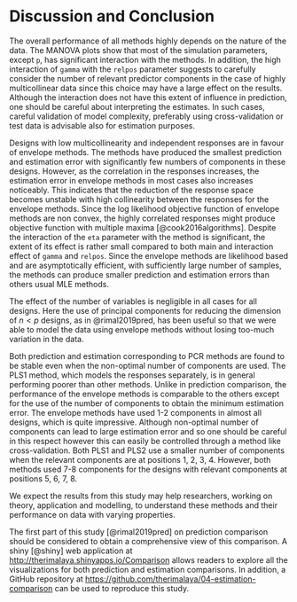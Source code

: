 # Discussion and Conclusion

The overall performance of all methods highly depends on the nature of the data. The MANOVA plots show that most of the simulation parameters, except `p`, has significant interaction with the methods. In addition, the high interaction of `gamma` with the `relpos` parameter suggests to carefully consider the number of relevant predictor components in the case of highly multicollinear data since this choice may have a large effect on the results. Although the interaction does not have this extent of influence in prediction, one should be careful about interpreting the estimates. In such cases, careful validation of model complexity, preferably using cross-validation or test data is advisable also for estimation purposes.

Designs with low multicollinearity and independent responses are in favour of envelope methods. The methods have produced the smallest prediction and estimation error with significantly few numbers of components in these designs. However, as the correlation in the responses increases, the estimation error in envelope methods in most cases also increases noticeably. This indicates that the reduction of the response space becomes unstable with high collinearity between the responses for the envelope methods. Since the log likelihood objective function of envelope methods are non convex, the highly correlated responses might produce objective function with multiple maxima [@cook2016algorithms]. Despite the interaction of the `eta` parameter with the method is significant, the extent of its effect is rather small compared to both main and interaction effect of `gamma` and `relpos`. Since the envelope methods are likelihood based and are asymptotically efficient, with sufficiently large number of samples, the methods can produce smaller prediction and estimation errors than others usual MLE methods. 

The effect of the number of variables is negligible in all cases for all designs. Here the use of principal components for reducing the dimension of $n<p$ designs, as in @rimal2019pred, has been useful so that we were able to model the data using envelope methods without losing too-much variation in the data.

Both prediction and estimation corresponding to PCR methods are found to be stable even when the non-optimal number of components are used. The PLS1 method, which models the responses separately, is in general performing poorer than other methods. Unlike in prediction comparison, the performance of the envelope methods is comparable to the others except for the use of the number of components to obtain the minimum estimation error. The envelope methods have used 1-2 components in almost all designs, which is quite impressive. Although non-optimal number of components can lead to large estimation error and so one should be careful in this respect however this can easily be controlled through a method like cross-validation. Both PLS1 and PLS2 use a smaller number of components when the relevant components are at positions 1, 2, 3, 4. However, both methods used 7-8 components for the designs with relevant components at positions 5, 6, 7, 8.

We expect the results from this study may help researchers, working on theory, application and modelling, to understand these methods and their performance on data with varying properties.

The first part of this study [@rimal2019pred] on prediction comparison should be considered to obtain a comprehensive view of this comparison. A shiny [@shiny] web application at [http://therimalaya.shinyapps.io/Comparison](http://therimalaya.shinyapps.io/Comparison) allows readers to explore all the visualizations for both prediction and estimation comparisons. In addition, a GitHub repository at [https://github.com/therimalaya/04-estimation-comparison](https://github.com/therimalaya/04-estimation-comparison) can be used to reproduce this study.
